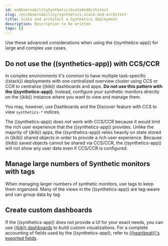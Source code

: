 ```yaml
---
id: enObservabilitySyntheticsScaleAndArchitect
slug: /en/observability/synthetics-scale-and-architect
title: Scale and architect a Synthetics deployment
description: Description to be written
tags: []
---
```


<div id="synthetics-scale-and-architect"></div>

Use these advanced considerations when using the ((synthetics-app))
for large and complex use cases.

<div id="synthetics-no-ccs-ccr"></div>

## Do not use the ((synthetics-app)) with CCS/CCR

In complex environments it's common to have multiple task-specific ((stack))
deployments with one  centralized overview cluster using CCS or CCR to centralize ((kib))
dashboards and apps. **Do not use this pattern with the ((synthetics-app))**.
Instead, configure your synthetic monitors directly on the ((kib)) instance where you
want to view and manage them.

You may, however, use Dashboards and the Discover feature with CCS to view `synthetics-*` indices.

The ((synthetics-app)) does _not_ work with CCS/CCR because it would limit the rich
user experience that the ((synthetics-app)) provides.
Unlike the majority of ((kib)) apps, the ((synthetics-app)) relies heavily on state stored
in ((kib)) shared objects in order to provide a rich user experience.
Because ((kib)) saved objects cannot be shared via CCS/CCR, the ((synthetics-app))
will not show any user data even if CCS/CCR is configured.

<div id="synthetics-tagging"></div>

## Manage large numbers of Synthetic monitors with tags

When managing larger numbers of synthetic monitors, use tags to keep them organized.
Many of the views in the ((synthetics-app)) are tag-aware and can group data by tag. 

<div id="synthetics-custom-dashboards"></div>

## Create custom dashboards

If the ((synthetics-app)) does not provide a UI for your exact needs, you can use 
[((kib)) dashboards](((kibana-ref))/dashboard.html) to build custom visualizations.
For a complete accounting of fields used by the ((synthetics-app)), refer to
[((heartbeat))'s exported fields](((heartbeat-ref))/exported-fields.html).
